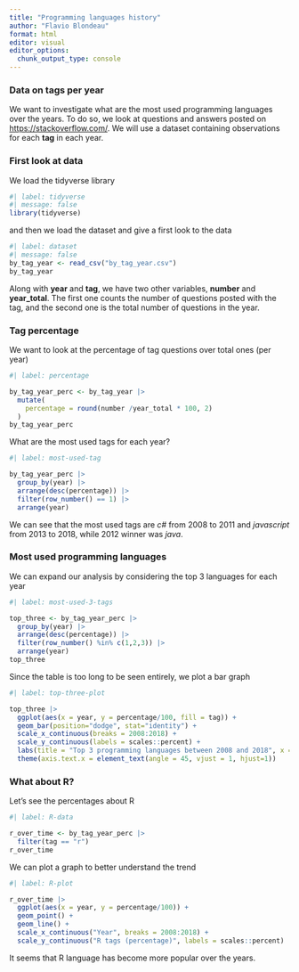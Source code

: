 ---
title: "Programming languages history"
author: "Flavio Blondeau"
format: html
editor: visual
editor_options: 
  chunk_output_type: console
---

### Data on tags per year

We want to investigate what are the most used programming languages over the years. To do so, we look at questions and answers posted on <https://stackoverflow.com/>. We will use a dataset containing observations for each **tag** in each year.

### First look at data

We load the tidyverse library

```{r}
#| label: tidyverse
#| message: false
library(tidyverse)
```

and then we load the dataset and give a first look to the data

```{r}
#| label: dataset
#| message: false
by_tag_year <- read_csv("by_tag_year.csv")
by_tag_year
```

Along with **year** and **tag**, we have two other variables, **number** and **year_total**. The first one counts the number of questions posted with the tag, and the second one is the total number of questions in the year.

### Tag percentage

We want to look at the percentage of tag questions over total ones (per year)

```{r}
#| label: percentage

by_tag_year_perc <- by_tag_year |> 
  mutate(
    percentage = round(number /year_total * 100, 2)
  )
by_tag_year_perc
```

What are the most used tags for each year?

```{r}
#| label: most-used-tag

by_tag_year_perc |> 
  group_by(year) |> 
  arrange(desc(percentage)) |> 
  filter(row_number() == 1) |> 
  arrange(year)
```

We can see that the most used tags are *c#* from 2008 to 2011 and *javascript* from 2013 to 2018, while 2012 winner was *java*.


### Most used programming languages

We can expand our analysis by considering the top 3 languages for each year
```{r}
#| label: most-used-3-tags

top_three <- by_tag_year_perc |> 
  group_by(year) |> 
  arrange(desc(percentage)) |> 
  filter(row_number() %in% c(1,2,3)) |> 
  arrange(year)
top_three
```

Since the table is too long to be seen entirely, we plot a bar graph

```{r}
#| label: top-three-plot

top_three |> 
  ggplot(aes(x = year, y = percentage/100, fill = tag)) +
  geom_bar(position="dodge", stat="identity") +
  scale_x_continuous(breaks = 2008:2018) +
  scale_y_continuous(labels = scales::percent) +
  labs(title = "Top 3 programming languages between 2008 and 2018", x = "Year", y = "R tags (percentage)", color = "Tags") +
  theme(axis.text.x = element_text(angle = 45, vjust = 1, hjust=1))
```



### What about R?

Let's see the percentages about R

```{r}
#| label: R-data

r_over_time <- by_tag_year_perc |> 
  filter(tag == "r")
r_over_time
```

We can plot a graph to better understand the trend

```{r}
#| label: R-plot

r_over_time |> 
  ggplot(aes(x = year, y = percentage/100)) +
  geom_point() +
  geom_line() +
  scale_x_continuous("Year", breaks = 2008:2018) +
  scale_y_continuous("R tags (percentage)", labels = scales::percent)
```

It seems that R language has become more popular over the years.
